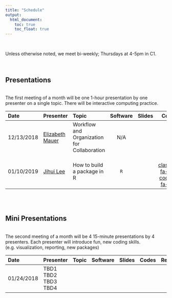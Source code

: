 ```yaml
---
title: "Schedule"
output:
  html_document:
    toc: true
    toc_float: true
---
```


<br>

Unless otherwise noted, we meet bi-weekly; Thursdays at 4-5pm in C1. 

<br>

## Presentations

<br>
The first meeting of a month will be one 1-hour presentation by one presenter on a single topic. There will be interactive computing practice.

| Date      | Presenter  | Topic  | Software | Slides | Codes | Resources  |                                         
|:----------|:--------------------------------|:------------------------------------------------------------------------------------|:---------------:|:---------------:|:---------------:|:---------------:|
| 12/13/2018  | [Elizabeth Mauer](http://hpr.weill.cornell.edu/divisions/biostatistics/Elizabeth_Mauer.html) | Workflow and Organization for Collaboration | N/A | [<i class="fas fa-desktop fa-lg"></i>](file_slides/201812_Mauer_Organization_and_Documentation_of_Workflow.html) [<i class="fas fa-desktop fa-lg"></i>](file_slides/201812_Mauer_Integrating_Git_into_Your_Data_Analysis_Workflow_for_Version_Control.html) | | [<i class="fab fa-safari fa-lg"></i>](http://happygitwithr.com/)  [<i class="fa fa-file fa-lg"></i>](http://www.medicine.mcgill.ca/epidemiology/joseph/pbelisle/CodebookCookbook/CodebookCookbook.pdf)|
| 01/10/2019 | [Jihui Lee](https://jihuilee.com) | How to build a package in R | `R` |  [<i class="fas fa-desktop fa-lg"></i>]() | [<i class="fa fa-file-code-o" fa-lg"></i>]() | [<i class="fab fa-safari fa-lg"></i>]() |

<br>
<br>

## Mini Presentations

<br>
The second meeting of a month will be 4 15-minute presentations by 4 presenters. Each presenter will introduce fun, new coding skills.
(e.g. visualization, reporting, new packages)

| Date      | Presenter  | Topic  | Software | Slides | Codes | Resources  |                                         
|:----------|:--------------------------------|:------------------------------------------------------------------------------------|:---------------:|:---------------:|:---------------:|:---------------:|
| 01/24/2018  |  TBD1 <br> TBD2 <br> TBD3 <br> TBD4 <br> |   | | | | |




